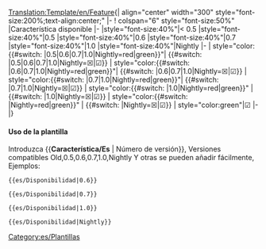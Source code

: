 <noinclude>[[Translation:Template/en/Feature]]</noinclude><noinclude></noinclude><includeonly>{| align="center"  width="300" style="font-size:200%;text-align:center;"
|-
! colspan="6" style="font-size:50%" |Característica disponible
|-
|style="font-size:40%"|< 0.5
|style="font-size:40%"|0.5
|style="font-size:40%"|0.6
|style="font-size:40%"|0.7
|style="font-size:40%"|1.0
|style="font-size:40%"|Nightly
|-
| style="color:{{#switch: {{{1|}}}|0.5|0.6|0.7|1.0|Nightly=red|green}}"| <!--
                                                              -->{{#switch: {{{1|}}}|0.5|0.6|0.7|1.0|Nightly=&#9746;|&#9745;}}
| style="color:{{#switch: {{{1|}}}|0.6|0.7|1.0|Nightly=red|green}}"| {{#switch: {{{1|}}}|0.6|0.7|1.0|Nightly=&#9746;|&#9745;}}
| style="color:{{#switch: {{{1|}}}|0.7|1.0|Nightly=red|green}}"| {{#switch: {{{1|}}}|0.7|1.0|Nightly=&#9746;|&#9745;}}
| style="color:{{#switch: {{{1|}}}|1.0|Nightly=red|green}}" | {{#switch: {{{1|}}}|1.0|Nightly=&#9746;|&#9745;}}
| style="color:{{#switch: {{{1|}}}|Nightly=red|green}}" | {{#switch: {{{1|}}}|Nightly=&#9746;|&#9745;}}
| style="color:green"|&#9745;
|-
|}</includeonly><noinclude>

====Uso de la plantilla====
Introduzca <nowiki>{{</nowiki>'''Característica/Es'''<nowiki> | Número de versión}}</nowiki>, Versiones compatibles Old,0.5,0.6,0.7,1.0,Nightly Y otras se pueden añadir fácilmente, Ejemplos:
<pre>{{es/Disponibilidad|0.6}}</pre>
{{es/Disponibilidad|0.6}}
<pre>{{es/Disponibilidad|0.7}}</pre>
{{es/Disponibilidad|0.7}}
<pre>{{es/Disponibilidad|1.0}}</pre>
{{es/Disponibilidad|1.0}}
<pre>{{es/Disponibilidad|Nightly}}</pre>
{{es/Disponibilidad|Nightly}}

[[Category:es/Plantillas]]
</noinclude>